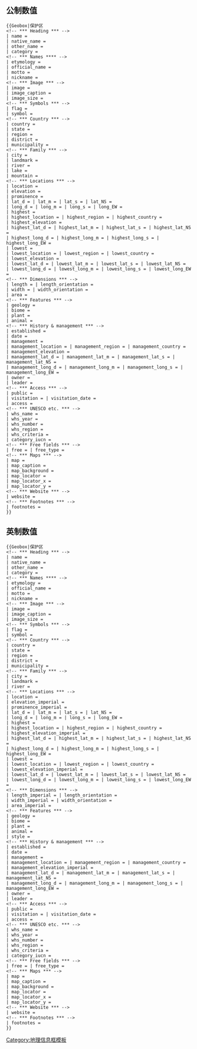 == 公制数值 ==
<pre>{{Geobox|保护区
<!-- *** Heading *** -->
| name = 
| native_name = 
| other_name = 
| category = 
<!-- *** Names **** --> 
| etymology = 
| official_name = 
| motto = 
| nickname = 
<!-- *** Image *** -->
| image = 
| image_caption =
| image_size =
<!-- *** Symbols *** -->
| flag = 
| symbol = 
<!-- *** Country *** -->
| country = 
| state = 
| region = 
| district = 
| municipality = 
<!-- *** Family *** -->
| city = 
| landmark = 
| river =
| lake =
| mountain =
<!-- *** Locations *** -->
| location = 
| elevation =
| prominence =
| lat_d = | lat_m = | lat_s = | lat_NS = 
| long_d = | long_m = | long_s = | long_EW =
| highest = 
| highest_location = | highest_region = | highest_country =
| highest_elevation = 
| highest_lat_d = | highest_lat_m = | highest_lat_s = | highest_lat_NS =
| highest_long_d = | highest_long_m = | highest_long_s = | highest_long_EW =
| lowest = 
| lowest_location = | lowest_region = | lowest_country =
| lowest_elevation = 
| lowest_lat_d = | lowest_lat_m = | lowest_lat_s = | lowest_lat_NS =
| lowest_long_d = | lowest_long_m = | lowest_long_s = | lowest_long_EW =
<!-- *** Dimensions *** -->
| length = | length_orientation = 
| width = | width_orientation = 
| area = 
<!-- *** Features *** -->
| geology =
| biome =
| plant =
| animal =
<!-- *** History & management *** -->
| established =
| date = 
| management = 
| management_location = | management_region = | management_country =
| management_elevation = 
| management_lat_d = | management_lat_m = | management_lat_s = | management_lat_NS =
| management_long_d = | management_long_m = | management_long_s = | management_long_EW =
| owner =
| leader =
<!-- *** Access *** -->
| public =
| visitation = | visitation_date =
| access =
<!-- *** UNESCO etc. *** -->
| whs_name =
| whs_year =
| whs_number =
| whs_region =
| whs_criteria =
| category_iucn =
<!-- *** Free fields *** -->
| free = | free_type = 
<!-- *** Maps *** -->
| map =
| map_caption = 
| map_background = 
| map_locator =
| map_locator_x =
| map_locator_y = 
<!-- *** Website *** --> 
| website =
<!-- *** Footnotes *** -->
| footnotes =
}}</pre>
== 英制数值 ==
<pre>{{Geobox|保护区
<!-- *** Heading *** -->
| name = 
| native_name = 
| other_name = 
| category = 
<!-- *** Names **** --> 
| etymology = 
| official_name = 
| motto = 
| nickname = 
<!-- *** Image *** -->
| image = 
| image_caption =
| image_size =
<!-- *** Symbols *** -->
| flag = 
| symbol = 
<!-- *** Country *** -->
| country = 
| state = 
| region = 
| district = 
| municipality = 
<!-- *** Family *** -->
| city = 
| landmark = 
| river =
<!-- *** Locations *** -->
| location = 
| elevation_imperial =
| prominence_imperial =
| lat_d = | lat_m = | lat_s = | lat_NS = 
| long_d = | long_m = | long_s = | long_EW =
| highest = 
| highest_location = | highest_region = | highest_country =
| highest_elevation_imperial = 
| highest_lat_d = | highest_lat_m = | highest_lat_s = | highest_lat_NS =
| highest_long_d = | highest_long_m = | highest_long_s = | highest_long_EW =
| lowest = 
| lowest_location = | lowest_region = | lowest_country =
| lowest_elevation_imperial = 
| lowest_lat_d = | lowest_lat_m = | lowest_lat_s = | lowest_lat_NS =
| lowest_long_d = | lowest_long_m = | lowest_long_s = | lowest_long_EW =
<!-- *** Dimensions *** -->
| length_imperial = | length_orientation = 
| width_imperial = | width_orientation = 
| area_imperial = 
<!-- *** Features *** -->
| geology =
| biome =
| plant =
| animal =
| style = 
<!-- *** History & management *** -->
| established =
| date =
| management =  
| management_location = | management_region = | management_country =
| management_elevation_imperial = 
| management_lat_d = | management_lat_m = | management_lat_s = | management_lat_NS =
| management_long_d = | management_long_m = | management_long_s = | management_long_EW =
| owner =
| leader =
<!-- *** Access *** -->
| public =
| visitation = | visitation_date =
| access =
<!-- *** UNESCO etc. *** -->
| whs_name =
| whs_year =
| whs_number =
| whs_region =
| whs_criteria =
| category_iucn =
<!-- *** Free fields *** -->
| free = | free_type = 
<!-- *** Maps *** -->
| map =
| map_caption = 
| map_background = 
| map_locator =
| map_locator_x =
| map_locator_y = 
<!-- *** Website *** --> 
| website =
<!-- *** Footnotes *** -->
| footnotes =
}}</pre>
[[Category:地理信息框模板]]